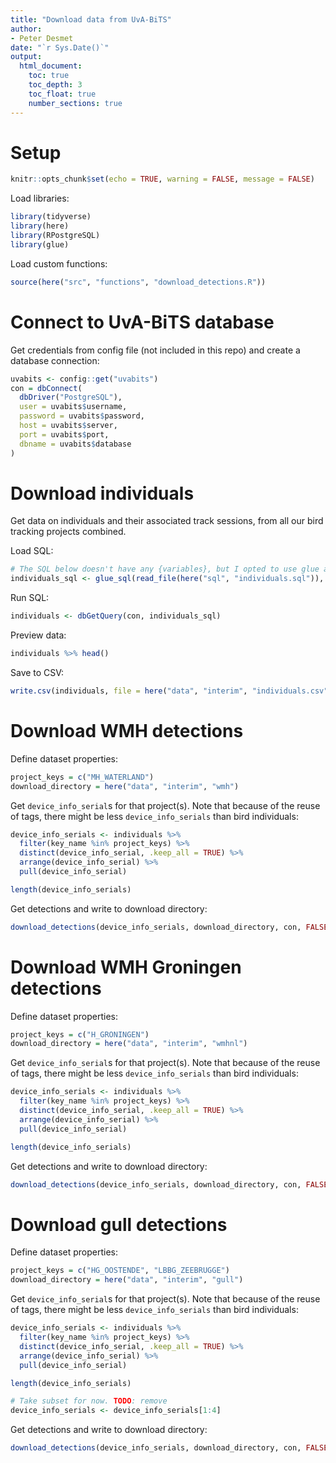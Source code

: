 ```yaml
---
title: "Download data from UvA-BiTS"
author:
- Peter Desmet
date: "`r Sys.Date()`"
output:
  html_document:
    toc: true
    toc_depth: 3
    toc_float: true
    number_sections: true
---
```


# Setup

```r
knitr::opts_chunk$set(echo = TRUE, warning = FALSE, message = FALSE)
```

Load libraries:

```r
library(tidyverse)
library(here)
library(RPostgreSQL)
library(glue)
```

Load custom functions:

```r
source(here("src", "functions", "download_detections.R"))
```


# Connect to UvA-BiTS database

Get credentials from config file (not included in this repo) and create a database connection:

```r
uvabits <- config::get("uvabits")
con = dbConnect(
  dbDriver("PostgreSQL"),
  user = uvabits$username,
  password = uvabits$password,
  host = uvabits$server,
  port = uvabits$port,
  dbname = uvabits$database
)
```

# Download individuals

Get data on individuals and their associated track sessions, from all our bird tracking projects combined.

Load SQL:

```r
# The SQL below doesn't have any {variables}, but I opted to use glue anyway
individuals_sql <- glue_sql(read_file(here("sql", "individuals.sql")), .con = con)
```

Run SQL:

```r
individuals <- dbGetQuery(con, individuals_sql)
```

Preview data:

```r
individuals %>% head()
```

Save to CSV:

```r
write.csv(individuals, file = here("data", "interim", "individuals.csv"), na = "", row.names = FALSE, fileEncoding = "UTF-8")
```

# Download WMH detections

Define dataset properties:

```r
project_keys = c("MH_WATERLAND")
download_directory = here("data", "interim", "wmh")
```

Get `device_info_serial`s for that project(s). Note that because of the reuse of tags, there might be less `device_info_serials` than bird individuals:

```r
device_info_serials <- individuals %>%
  filter(key_name %in% project_keys) %>%
  distinct(device_info_serial, .keep_all = TRUE) %>%
  arrange(device_info_serial) %>%
  pull(device_info_serial)

length(device_info_serials)
```

Get detections and write to download directory:

```r
download_detections(device_info_serials, download_directory, con, FALSE)
```

# Download WMH Groningen detections

Define dataset properties:

```r
project_keys = c("H_GRONINGEN")
download_directory = here("data", "interim", "wmhnl")
```

Get `device_info_serial`s for that project(s). Note that because of the reuse of tags, there might be less `device_info_serials` than bird individuals:

```r
device_info_serials <- individuals %>%
  filter(key_name %in% project_keys) %>%
  distinct(device_info_serial, .keep_all = TRUE) %>%
  arrange(device_info_serial) %>%
  pull(device_info_serial)

length(device_info_serials)
```

Get detections and write to download directory:

```r
download_detections(device_info_serials, download_directory, con, FALSE)
```

# Download gull detections

Define dataset properties:

```r
project_keys = c("HG_OOSTENDE", "LBBG_ZEEBRUGGE")
download_directory = here("data", "interim", "gull")
```

Get `device_info_serial`s for that project(s). Note that because of the reuse of tags, there might be less `device_info_serials` than bird individuals:

```r
device_info_serials <- individuals %>%
  filter(key_name %in% project_keys) %>%
  distinct(device_info_serial, .keep_all = TRUE) %>%
  arrange(device_info_serial) %>%
  pull(device_info_serial)

length(device_info_serials)
```

```r
# Take subset for now. TODO: remove
device_info_serials <- device_info_serials[1:4]
```

Get detections and write to download directory:

```r
download_detections(device_info_serials, download_directory, con, FALSE)
```
